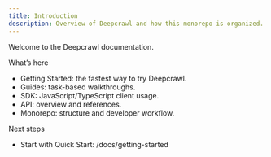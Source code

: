 ```yaml
---
title: Introduction
description: Overview of Deepcrawl and how this monorepo is organized.
---
```


Welcome to the Deepcrawl documentation.

What’s here
- Getting Started: the fastest way to try Deepcrawl.
- Guides: task-based walkthroughs.
- SDK: JavaScript/TypeScript client usage.
- API: overview and references.
- Monorepo: structure and developer workflow.

Next steps
- Start with Quick Start: /docs/getting-started
